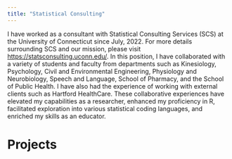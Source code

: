 ```yaml
---
title: "Statistical Consulting"
---
```


I have worked as a consultant with Statistical Consulting Services (SCS) at the University of Connecticut since July, 2022. For more details surrounding SCS and our mission, please visit <https://statsconsulting.uconn.edu/>. In this position, I have collaborated with a variety of students and faculty from departments such as Kinesiology, Psychology, Civil and Environmental Engineering, Physiology and Neurobiology, Speech and Language, School of Pharmacy, and the School of Public Health. I have also had the experience of working with external clients such as Hartford HealthCare. These collaborative experiences have elevated my capabilities as a researcher, enhanced my proficiency in R, facilitated exploration into various statistical coding languages, and enriched my skills as an educator.

# Projects
